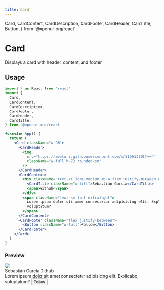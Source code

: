 ```yaml
---
title: Card
---
```


  Card,
  CardContent,
  CardDescription,
  CardFooter,
  CardHeader,
  CardTitle,
  Button,
} from '@openui-org/react'

# Card

Displays a card with header, content, and footer.

## Usage

```jsx
import * as React from 'react'
import {
  Card,
  CardContent,
  CardDescription,
  CardFooter,
  CardHeader,
  CardTitle,
} from '@openui-org/react'

function App() {
  return (
    <Card className="w-96">
      <CardHeader>
        <img
          src="https://avatars.githubusercontent.com/u/116913262?v=4"
          className="w-full h-72 rounded-sm"
        />
      </CardHeader>
      <CardContent>
        <div className="text-xl font-medium pb-4 flex justify-between w-full">
          <CardTitle className="w-fill">Sebastián García</CardTitle>
          <span>Github</span>
        </div>
        <span className="text-sm font-extralight">
          Lorem ipsum dolor sit amet consectetur adipisicing elit. Explicabo,
          voluptatum?
        </span>
      </CardContent>
      <CardFooter className="flex justify-between">
        <Button className="w-full">Follow</Button>
      </CardFooter>
    </Card>
  )
}
```

### Preview

<Preview>
  <Card className="w-96">
    <CardHeader>
      <img
        src="https://avatars.githubusercontent.com/u/116913262?v=4"
        className="w-full h-72 rounded-sm"
      />
    </CardHeader>
    <CardContent>
      <div className="text-xl font-medium pb-4 flex justify-between w-full">
        <CardTitle className="w-fill">Sebastián García</CardTitle>
        <span>Github</span>
      </div>
      <span className="text-sm font-extralight">
        Lorem ipsum dolor sit amet consectetur adipisicing elit. Explicabo,
        voluptatum?
      </span>
    </CardContent>
    <CardFooter className="flex justify-between">
      <Button className="w-full">Follow</Button>
    </CardFooter>
  </Card>
</Preview>
